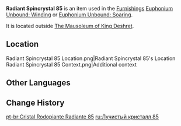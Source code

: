 {{Item Infobox
|id           = 141085
|image        = Item Radiant Spincrystal.png
|type         = Adventure Items
|group        = Radiant Spincrystals
|group2       = Sumeru Spincrystals
|quality      = 4
|invCategory  = Precious Items
|description  = This wondrous crystal contains a certain rhythm, like something beautiful woven from delicate silk. These items can be found throughout the mainland or from merchants who collect curios. The tune held within this crystal can be revivified in your Serenitea Pot using either "[[Euphonium Unbound: Winding]]" or "[[Euphonium Unbound: Soaring]]." The tune contained within this [[Radiant Spincrystal]] is a mysterious melody from [[Sumeru]].
|source1      = Outside [[The Mausoleum of King Deshret]]
|track        = Ruins of Scorching Might
}}
'''Radiant Spincrystal 85''' is an item used in the [[Furnishings]] [[Euphonium Unbound: Winding]] or [[Euphonium Unbound: Soaring]].<!--to unlock the [[Soundtrack]] in the [[Serenitea Pot]].-->

It is located outside [[The Mausoleum of King Deshret]].

==Location==
<gallery>
Radiant Spincrystal 85 Location.png|Radiant Spincrystal 85's Location
Radiant Spincrystal 85 Context.png|Additional context
</gallery>

==Other Languages==
{{Other Languages
|default_hidden = 1
|en      = Radiant Spincrystal 85
|zhs     = 旋曜玉帛·其八十五
|zhs_rm  = Xuán Yào Yùbó - Qí Bāshí-wǔ
|zht     = 旋曜玉帛·其八十五
|zht_rm  = Xuán Yào Yùbó - Qí Bāshí-wǔ
|ja      = 旋曜玉帛·85
|ja_rm   = Sen'you Gyokuhaku - Hachijuugo
|ko      = 빛나는 결정·85
|ko_rm   = Binnaneun Gyeoljeong - Palssibo
|es      = Girocristal radiante (85)
|fr      = Gyrocristal radiant 85
|ru      = Лучистый кристалл 85
|th      = Radiant Spincrystal 85
|vi      = Ngọc Thạch Âm Vang 85
|de      = Strahlender Drehkristall LXXXV
|id      = Radiant Spincrystal 85
|pt      = Cristal Rodopiante Radiante 85
|tr      = Parlak Burgu Kristal 85
|it      = Voltacristallo radioso 85
}}

==Change History==
{{Change History|3.1}}

[[pt-br:Cristal Rodopiante Radiante 85]]
[[ru:Лучистый кристалл 85]]